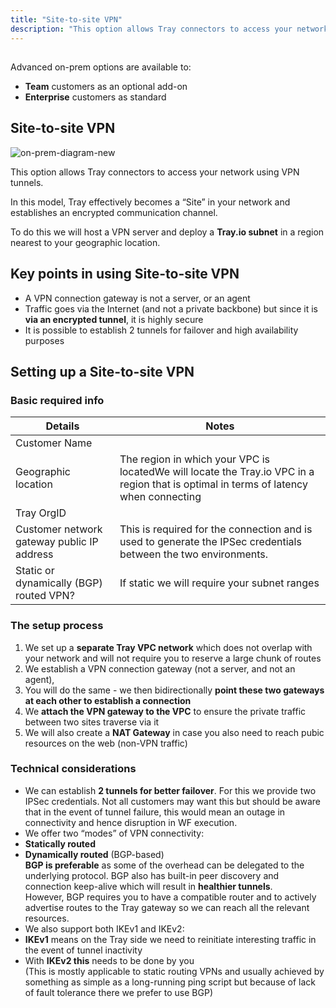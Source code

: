 ```yaml
---
title: "Site-to-site VPN"
description: "This option allows Tray connectors to access your network using VPN tunnels."
---
```


## 

<Info>
Advanced on-prem options are available to:

- **Team** customers as an optional add-on
- **Enterprise** customers as standard
</Info>

## Site-to-site VPN

![on-prem-diagram-new](/images/platform/connectivity/on-premise-systems/site-to-site-vpn/53b84e75-b9c1259b_on-prem-diagram-new-9.png)

This option allows Tray connectors to access your network using VPN tunnels.

In this model, Tray effectively becomes a “Site” in your network and establishes an encrypted communication channel.

To do this we will host a VPN server and deploy a **Tray.io subnet** in a region nearest to your geographic location.

## Key points in using Site-to-site VPN

- A VPN connection gateway is not a server, or an agent
- Traffic goes via the Internet (and not a private backbone) but since it is **via an encrypted tunnel**, it is highly secure
- It is possible to establish 2 tunnels for failover and high availability purposes

## Setting up a Site-to-site VPN

### Basic required info

| Details                          | Notes                     |
| -------------------------------- | ------------------------- |
| Customer Name |   |
| Geographic location | The region in which your VPC is locatedWe will locate the Tray.io VPC in a region that is optimal in terms of latency when connecting  |
| Tray OrgID |   |
| Customer network gateway public IP address | This is required for the connection and is used to generate the IPSec credentials between the two environments.  |
| Static or dynamically (BGP) routed VPN? | If static we will require your subnet ranges  |


### The setup process

1. We set up a **separate Tray VPC network** which does not overlap with your network and will not require you to reserve a large chunk of routes
2. We establish a VPN connection gateway (not a server, and not an agent),
3. You will do the same - we then bidirectionally **point these two gateways at each other to establish a connection**
4. We **attach the VPN gateway to the VPC** to ensure the private traffic between two sites traverse via it
5. We will also create a **NAT Gateway** in case you also need to reach pubic resources on the web (non-VPN traffic)

### Technical considerations

- We can establish **2 tunnels for better failover**. For this we provide two IPSec credentials. Not all customers may want this but should be aware that in the event of tunnel failure, this would mean an outage in connectivity and hence disruption in WF execution.
- We offer two “modes” of VPN connectivity:
- **Statically routed**
- **Dynamically routed** (BGP-based)<br/>**BGP is preferable** as some of the overhead can be delegated to the underlying protocol. BGP also has built-in peer discovery and connection keep-alive which will result in **healthier tunnels**.<br/>However, BGP requires you to have a compatible router and to actively advertise routes to the Tray gateway so we can reach all the relevant resources.
- We also support both IKEv1 and IKEv2:
- **IKEv1** means on the Tray side we need to reinitiate interesting traffic in the event of tunnel inactivity
- With **IKEv2 this** needs to be done by you<br/>(This is mostly applicable to static routing VPNs and usually achieved by something as simple as a long-running ping script but because of lack of fault tolerance there we prefer to use BGP)
